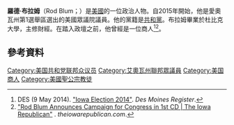 '''羅德·布拉姆'''（Rod Blum；{{bd|1955年|4月26日}}）是[[美國|美國]]的一位政治人物。自2015年開始，他是愛奧瓦州第1選舉區選出的美國眾議院議員。他的黨籍是[[共和黨_(美國)|共和黨]]。布拉姆畢業於杜比克大學，主修財經。在踏入政壇之前，他曾經是一位商人<ref>DES (9 May 2014). [http://www.desmoinesregister.com/story/news/politics/2014/05/09/iowa-election-rod-blum-bio-issues/8924985/ "Iowa Election 2014"]. ''Des Moines Register''. </ref><ref name="iowarepub">[http://theiowarepublican.com/2011/rod-blum-announces-campaign-for-congress-in-1st-cd/ "Rod Blum Announces Campaign for Congress in 1st CD | The Iowa Republican"] {{Wayback|url=http://theiowarepublican.com/2011/rod-blum-announces-campaign-for-congress-in-1st-cd/ |date=20141105063915 }}. ''theiowarepublican.com''. </ref>。
== 參考資料 ==
{{reflist}}
{{US-poli-bio-stub}}
{{normdaten}}
{{DEFAULTSORT:blum}}
[[Category:美国共和党联邦众议员|Category:美国共和党联邦众议员]]
[[Category:艾奧瓦州聯邦眾議員|Category:艾奧瓦州聯邦眾議員]]
[[Category:美国商人|Category:美国商人]]
[[Category:美國聖公宗教徒|Category:美國聖公宗教徒]]